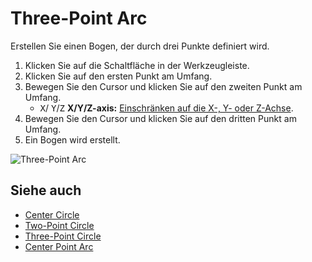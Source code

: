 
# Three-Point Arc

<Reference shortcut='' command='Three-Point Arc' button='Werkzeugleiste' />

Erstellen Sie einen Bogen, der durch drei Punkte definiert wird.

1. Klicken Sie auf die Schaltfläche <ButtonIcon type="button-three-point-arc" /> in der Werkzeugleiste.
2. Klicken Sie auf den ersten Punkt am Umfang.
3. Bewegen Sie den Cursor und klicken Sie auf den zweiten Punkt am Umfang.
   - <kbd>X</kbd>/ <kbd>Y</kbd>/<kbd>Z</kbd> **X/Y/Z-axis:** [Einschränken auf die X-, Y- oder Z-Achse](./sketching-essentials#constrain-to-an-axis).
4. Bewegen Sie den Cursor und klicken Sie auf den dritten Punkt am Umfang.
5. Ein Bogen wird erstellt.

![Three-Point Arc](/img/three-point-arc.gif)

## Siehe auch
- [Center Circle](./center-circle)
- [Two-Point Circle](./two-point-circle)
- [Three-Point Circle](./three-point-circle)
- [Center Point Arc](./center-point-arc)